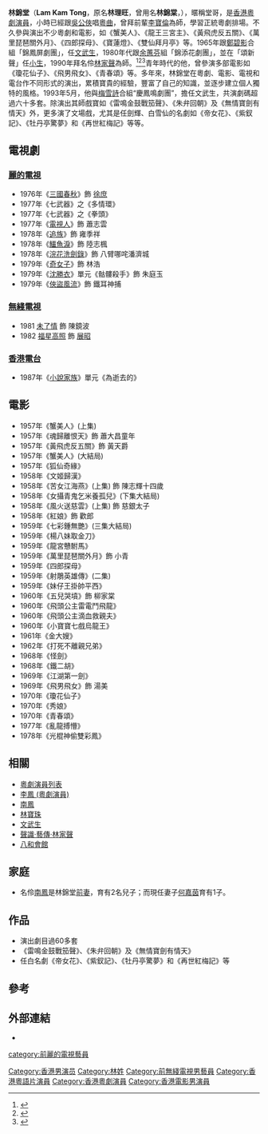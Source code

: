 {{藝人
|姓名 = 林錦堂
|類型 = 男演員
|圖片 = 
|圖片尺寸 = 
|圖片簡介 = 
|本名 = 林理旺
|外文名 = 
|外文 = 
|羅馬拼音 = Lam Kam Tong
|英文名 = 
|暱稱 = 堂哥
|其他藝名 = 林錦棠
|國籍 = 
|民族 = 
|籍貫 = [[惠陽|惠陽]]
|出生日期 = 1948年2月14日
|出生地點 = 
|逝世日期 = {{death date and age|2013|9|16|1948|2|14}}
|逝世地點 = {{HKG}}[[北區醫院|北區醫院]]
|死因 = 心臟病發
|職業 = 
|語言 = 
|教育程度 = 
|母校 = 
|宗教信仰 = 
|配偶 = 
|兒女 = 3名兒子
|父母 = 
|親屬 = 
|音樂類型 = 
|演奏樂器 = 
|出道地點 = 
|出道日期 = 
|出道作 = 
|代表作 = 
|著名角色 = 
|活躍年代 = 
|唱片公司 = 
|經紀公司 = 
|網站 = 
|相關團體 = 
|IMDb = 3802593
|現任成員 = 
|過往成員 = 
|獎項 = 
}}

'''林錦堂'''（'''Lam Kam Tong'''，原名'''林理旺'''，曾用名'''林錦棠'''，{{bd|1948年|2月14日|2013年|9月16日|catIdx=L林}}），暱稱堂哥，是[[香港粵劇演員|香港粵劇演員]]，小時已經跟[[吳公俠|吳公俠]]唱[[粵曲|粵曲]]，曾拜前輩[[李寶倫|李寶倫]]為師，學習正統粵劇排場。不久參與演出不少粵劇和電影，如《蟹美人》、《龍王三宮主》、《黃飛虎反五關》、《萬里琵琶關外月》、《四郎探母》、《寶蓮燈》、《雙仙拜月亭》等。1965年跟[[鄭碧影|鄭碧影]]合組「錦鳳屏劇團」，任[[文武生|文武生]]，1980年代跟[[余蕙芬|余蕙芬]]組「錦添花劇團」，並在「頌新聲」任[[小生|小生]]，1990年拜名伶[[林家聲|林家聲]]為師。<ref>{{cite news|url=http://rthk.hk/rthk/news/expressnews/news.htm?expressnews&20130916&55&950211|title=林錦堂逝世　八和及粵劇界同稱傷感惋惜|publisher=香港電台|date=2013年9月16日|accessdate=2013年9月16日|archive-date=2013年10月12日|archive-url=https://web.archive.org/web/20131012035510/http://rthk.hk/rthk/news/expressnews/news.htm?expressnews&20130916&55&950211|dead-url=no}}</ref><ref>{{cite news|url=http://www.singpao.com/yl/mx/201310/t20131005_463701.html|title=林錦堂10月10日舉殯|publisher=成報|date=2013年10月5日|deadurl=yes|archiveurl=https://web.archive.org/web/20131012025011/http://www.singpao.com/yl/mx/201310/t20131005_463701.html|archivedate=2013年10月12日}}</ref><ref>{{cite news|url=http://paper.wenweipo.com/2013/10/11/EN1310110012.htm|title=設靈出殯兩日俱現身 寶珠姐親送堂哥最後一程|publisher=文匯報|date=2013年10月11日|accessdate=2013年10月11日|archive-date=2020年8月11日|archive-url=https://web.archive.org/web/20200811032657/http://paper.wenweipo.com/2013/10/11/EN1310110012.htm|dead-url=no}}</ref>青年時代的他，曾參演多部電影如《瓊花仙子》、《飛男飛女》、《青春頌》等。多年來，林錦堂在粵劇、電影、電視和電台作不同形式的演出，累積寶貴的經驗，豐富了自己的知識，並逐步建立個人獨特的風格。1993年5月，他與[[梅雪詩|梅雪詩]]合組“慶鳳鳴劇團”，擔任文武生，共演劇碼超過六十多套。除演出其師戲寶如《雷鳴金鼓戰笳聲》、《朱弁回朝》及《無情寶劍有情天》外，更多演了文場戲，尤其是任劍輝、白雪仙的名劇如《帝女花》、《紫釵記》、《牡丹亭驚夢》和《再世紅梅記》等等。

==電視劇==
===[[麗的電視|麗的電視]]===
*1976年《[[三國春秋|三國春秋]]》飾 [[徐庶|徐庶]]
*1977年《七武器》之《多情環》	
*1977年《七武器》之《拳頭》	
*1977年《[[電視人_(電視劇)|電視人]]》飾 蕭志雲
*1978年《[[追族|追族]]》飾 雍季祥
*1978年《[[鱷魚淚|鱷魚淚]]》飾 陸志楓
*1978年《[[浣花洗劍錄_(1978年電視劇)|浣花洗劍錄]]》飾 八臂哪咤潘濟城
*1979年《[[奇女子|奇女子]]》飾 林浩
*1979年《[[沈勝衣|沈勝衣]]》單元《骷髏殺手》飾 朱庭玉
*1979年《[[俠盜風流|俠盜風流]]》飾 鐵耳神捕	
===[[無綫電視|無綫電視]]===
*1981 [[未了情|未了情]] 飾 陳鏡波
*1982 [[福星高照|福星高照]] 飾 [[展昭|展昭]]
===[[香港電台|香港電台]]===
*1987年《[[小說家族|小說家族]]》單元《為逝去的》
==電影== 
*1957年《蟹美人》(上集)      
*1957年《魂歸離恨天》飾 蕭大昌童年  
*1957年《黃飛虎反五關》飾 黃天爵  
*1957年《蟹美人》(大結局)      
*1957年《狐仙奇緣》       
*1958年《文姬歸漢》       
*1958年《苦女江海燕》(上集) 飾 陳志輝十四歲  
*1958年《女攝青鬼乞米養孤兒》(下集大結局)      
*1958年《風火送慈雲》(上集) 飾 慈銀太子  
*1958年《紅娘》飾 歡郎  
*1959年《七彩鍾無艷》(三集大結局)     
*1959年《楊八妹取金刀》      
*1959年《龍宮戇駙馬》      
*1959年《萬里琵琶關外月》飾 小青  
*1959年《四郎探母》      
*1959年《射鵰英雄傳》(二集)      
*1959年《妹仔王掛帥平西》      
*1960年《五兒哭墳》飾 柳家棠  
*1960年《飛頭公主雷電鬥飛龍》      
*1960年《飛頭公主滴血救親夫》      
*1960年《小寶寶七戲烏龍王》      
*1961年《金大嫂》      
*1962年《打死不離親兄弟》      
*1968年《怪劍》      
*1968年《鐵二胡》      
*1969年《江湖第一劍》      
*1969年《飛男飛女》飾 湯美  
*1970年《瓊花仙子》      
*1970年《秀娘》      
*1970年《青春頌》      
*1977年《亂龍搏懵》      
*1978年《光棍神偷雙彩鳳》      
    
== 相關 ==
*[[粵劇演員列表|粵劇演員列表]]
*[[李鳳_(粵劇演員)|李鳳 (粵劇演員)]]
*[[南鳳|南鳳]]
*[[林寶珠|林寶珠]]
*[[文武生|文武生]]
*[[聲識·藝傳·林家聲|聲識·藝傳·林家聲]]
*[[八和會館|八和會館]]

== 家庭 ==
*名伶[[南鳳|南鳳]]是林錦堂[[前妻|前妻]]，育有2名兒子；而現任妻子[[何嘉茵|何嘉茵]]育有1子。

== 作品 ==
*演出劇目過60多套
*《雷鳴金鼓戰笳聲》、《朱弁回朝》及《無情寶劍有情天》
*任白名劇《帝女花》、《紫釵記》、《牡丹亭驚夢》和《再世紅梅記》等

==參考==
{{reflist}}
==外部連結==
*{{hkmdb name|2778}}
{{DEFAULTSORT:lam}}
[[Category:香港男演员|Category:香港男演员]]
[[Category:林姓|Category:林姓]]
[[category:前麗的電視藝員|category:前麗的電視藝員]]
[[Category:前無綫電視男藝員|Category:前無綫電視男藝員]]
[[Category:香港粵語片演員|Category:香港粵語片演員]]
[[Category:香港粵劇演員|Category:香港粵劇演員]]
[[Category:香港電影男演員|Category:香港電影男演員]]